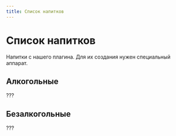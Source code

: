 ```yaml
---
title: Список напитков
---
```


# Список напитков

Напитки с нашего плагина. Для их создания нужен специальный аппарат.

## Алкогольные

???

## Безалкогольные

???
